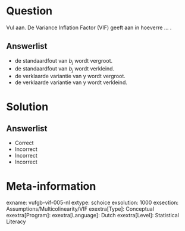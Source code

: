 Question
========

Vul aan. De Variance Inflation Factor (VIF) geeft aan in hoeverre ... .

Answerlist
----------
* de standaardfout van $b_{j}$ wordt vergroot.
* de standaardfout van $b_{j}$ wordt verkleind.
* de verklaarde variantie van y wordt vergroot.
* de verklaarde variantie van y wordt verkleind.


Solution
========

Answerlist
----------
* Correct
* Incorrect
* Incorrect
* Incorrect

Meta-information
================
exname: vufgb-vif-005-nl
extype: schoice
exsolution: 1000
exsection: Assumptions/Multicolinearity/VIF
exextra[Type]: Conceptual
exextra[Program]: 
exextra[Language]: Dutch
exextra[Level]: Statistical Literacy